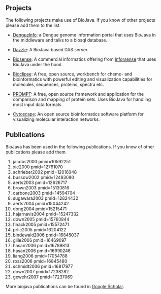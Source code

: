 == Projects ==
The following projects make use of BioJava. If you know of other projects please add them to the list.

* [http://www.dengueinfo.org/dengueinfo DengueInfo]: a Dengue genome information portal that uses BioJava in the middleware and talks to a biosql database.

* [http://www.derkholm.net/thomas/dazzle Dazzle]: A BioJava based DAS server.

* [http://www.inforsense.com/biosense.html Biosense]: A commercial informatics offering from [http://www.inforsense.com/ Inforsense] that uses BioJava under the hood.

* [http://www.bioclipse.net Bioclipse]: A free, open source, workbench for chemo- and bioinformatics with powerful editing and visualization capabilities for molecules, sequences, proteins, spectra etc.

* [http://webclu.bio.wzw.tum.de/prompt PROMPT]: A free, open source framework and application for the comparison and mapping of protein sets. Uses BioJava for handling most input data formats.

* [http://www.cytoscape.org Cytoscape]: An open source bioinformatics software platform for visualizing molecular interaction networks.

== Publications ==
BioJava has been used in the following publications. If you know of other publications please add them.

<biblio>
#jacobs2000 pmid=10592251
#xie2000 pmid=12761070
#schrieber2002 pmid=12016048
#bussow2002 pmid=12493080
#aerts2003 pmid=12626717
#brown2003 pmid=15130816
#carbone2003 pmid=14594704 
#sugawara2003 pmid=12824432 
#aerts2004 pmid=15044242
#dong2004 pmid=15215471
#hajarnavis2004 pmid=15247332
#down2005 pmid=15760844 
#finack2005 pmid=15572471
#prlic2005 pmid=16204122 
#bindewald2006 pmid=16845037
#gille2006 pmid=16469097
#hasan2006 pmid=16789813
#hasan2006 pmid=16990246
#liang2006 pmid=17054788
#ross2006 pmid=16845480
#schmidt2006 pmid=16817977
#down2007 pmid=17238282
#gewehr2007 pmid=17237069 
</biblio>

More biojava publications can be found in [http://scholar.google.com/scholar?q=biojava Google Scholar].